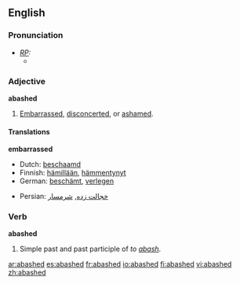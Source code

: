 ==English==
===Pronunciation===
* ''[[RP]]:''
** {{IPA|/əˈbæʃt/}}

===Adjective===
'''abashed'''
# [[embarrassed|Embarrassed]], [[disconcerted]], or [[ashamed]].

====Translations====
'''embarrassed'''
{{top}}
*Dutch: [[beschaamd]]
*Finnish: [[hämillään]], [[hämmentynyt]]
*German: [[beschämt]], [[verlegen]]
{{mid}}
*Persian: [[خجالت زده]], [[شرمسار]]
{{bottom}}

===Verb===
'''abashed'''
# Simple past and past participle of ''to [[abash]]''.

[[ar:abashed]]
[[es:abashed]]
[[fr:abashed]]
[[io:abashed]]
[[fi:abashed]]
[[vi:abashed]]
[[zh:abashed]]